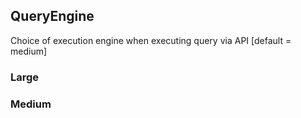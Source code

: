 ## QueryEngine 
Choice of execution engine when executing query via API [default &#x3D; medium]

### Large


### Medium


